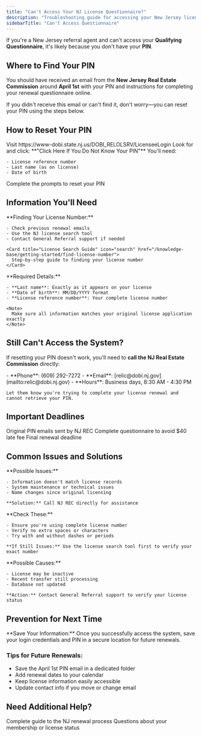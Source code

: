 ```yaml
---
title: "Can't Access Your NJ License Questionnaire?"
description: "Troubleshooting guide for accessing your New Jersey license renewal questionnaire"
sidebarTitle: "Can't Access Questionnaire"
---
```


If you're a New Jersey referral agent and can't access your **Qualifying Questionnaire**, it's likely because you don't have your **PIN**.

## Where to Find Your PIN

You should have received an email from the **New Jersey Real Estate Commission** around **April 1st** with your PIN and instructions for completing your renewal questionnaire online.

<Warning>
  If you didn't receive this email or can't find it, don't worry—you can reset your PIN using the steps below.
</Warning>

## How to Reset Your PIN

<Steps>
  <Step title="Go to NJ REC Login Page">
    Visit https://www-dobi.state.nj.us/DOBI_RELOLSRV/LicenseeLogin
  </Step>
  <Step title="Click PIN Reset Link">
    Look for and click: **"Click Here If You Do Not Know Your PIN"**
  </Step>
  <Step title="Enter Required Information">
    You'll need:

    - License reference number
    - Last name (as on license)
    - Date of birth
  </Step>
  <Step title="Follow Reset Instructions">
    Complete the prompts to reset your PIN
  </Step>
</Steps>

## Information You'll Need

<Tabs>
  <Tab title="License Number">
    **Finding Your License Number:**

    - Check previous renewal emails
    - Use the NJ license search tool
    - Contact General Referral support if needed

    <Card title="License Search Guide" icon="search" href="/knowledge-base/getting-started/find-license-number">
      Step-by-step guide to finding your license number
    </Card>
  </Tab>
  <Tab title="Personal Information">
    **Required Details:**

    - **Last name**: Exactly as it appears on your license
    - **Date of birth**: MM/DD/YYYY format
    - **License reference number**: Your complete license number

    <Note>
      Make sure all information matches your original license application exactly
    </Note>
  </Tab>
</Tabs>

## Still Can't Access the System?

If resetting your PIN doesn't work, you'll need to **call the NJ Real Estate Commission** directly:

<CardGroup cols={1}>
  <Card title="NJ Real Estate Commission" icon="phone">
    - **Phone**: (609) 292-7272
    - **Email**: [relic@dobi.nj.gov](mailto:relic@dobi.nj.gov)
    - **Hours**: Business days, 8:30 AM - 4:30 PM

    Let them know you're trying to complete your license renewal and cannot retrieve your PIN.
  </Card>
</CardGroup>

## Important Deadlines

<Timeline>
  <TimelineItem title="April 1st" icon="envelope">
    Original PIN emails sent by NJ REC
  </TimelineItem>

  <TimelineItem title="By May 15th" icon="warning">
    Complete questionnaire to avoid $40 late fee
  </TimelineItem>

  <TimelineItem title="June 30th" icon="calendar">
    Final renewal deadline
  </TimelineItem>
</Timeline>

## Common Issues and Solutions

<AccordionGroup>
  <Accordion title="PIN Reset Not Working">
    **Possible Issues:**

    - Information doesn't match license records
    - System maintenance or technical issues
    - Name changes since original licensing

    **Solution:** Call NJ REC directly for assistance
  </Accordion>
  <Accordion title="License Number Not Recognized">
    **Check These:**

    - Ensure you're using complete license number
    - Verify no extra spaces or characters
    - Try with and without dashes or periods

    **If Still Issues:** Use the license search tool first to verify your exact number
  </Accordion>
  <Accordion title="System Says License Not Found">
    **Possible Causes:**

    - License may be inactive
    - Recent transfer still processing
    - Database not updated

    **Action:** Contact General Referral support to verify your license status
  </Accordion>
</AccordionGroup>

## Prevention for Next Time

<Info>
  **Save Your Information:** Once you successfully access the system, save your login credentials and PIN in a secure location for future renewals.
</Info>

### Tips for Future Renewals:

- Save the April 1st PIN email in a dedicated folder
- Add renewal dates to your calendar
- Keep license information easily accessible
- Update contact info if you move or change email

## Need Additional Help?

<CardGroup cols={2}>
  <Card title="State License Renewal Guide" icon="flag" href="/knowledge-base/membership-management/state-license-renewal">
    Complete guide to the NJ renewal process
  </Card>
  <Card title="General Referral Support" icon="headset" href="https://app.generalreferral.com/contact">
    Questions about your membership or license status
  </Card>
</CardGroup>